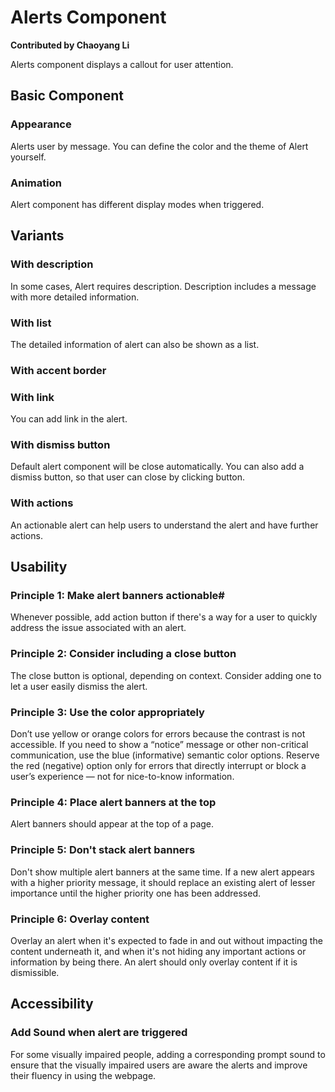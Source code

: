 # Alerts Component

**Contributed by Chaoyang Li**

Alerts component displays a callout for user attention.

## Basic Component

### Appearance
Alerts user by message. You can define the color and the theme of Alert yourself.


<BasicAlert />

### Animation
Alert component has different display modes when triggered.


<AnimationAlert />

## Variants

### With description
In some cases, Alert requires description. Description includes a message with more detailed information.


<DescriptionAlert />

### With list
The detailed information of alert can also be shown as a list.


<ListAlert />

### With accent border


<BorderAlert />

### With link
You can add link in the alert.


<LinkAlert />

### With dismiss button
Default alert component will be close automatically. You can also add a dismiss button, so that user can close by clicking button.


<DismissAlert />

### With actions
An actionable alert can help users to understand the alert and have further actions.


<ActionAlert />

## Usability

### Principle 1: Make alert banners actionable#
Whenever possible, add action button if there's a way for a user to quickly address the issue associated with an alert.

### Principle 2: Consider including a close button
The close button is optional, depending on context. Consider adding one to let a user easily dismiss the alert.

### Principle 3: Use the color appropriately
Don’t use yellow or orange colors for errors because the contrast is not accessible.
If you need to show a “notice” message or other non-critical communication, use the blue (informative) semantic color options. Reserve the red (negative) option only for errors that directly interrupt or block a user’s experience — not for nice-to-know information.

### Principle 4: Place alert banners at the top
Alert banners should appear at the top of a page.

### Principle 5: Don't stack alert banners
Don't show multiple alert banners at the same time. If a new alert appears with a higher priority message, it should replace an existing alert of lesser importance until the higher priority one has been addressed.

### Principle 6: Overlay content
Overlay an alert when it's expected to fade in and out without impacting the content underneath it, and when it's not hiding any important actions or information by being there. An alert should only overlay content if it is dismissible.

## Accessibility

### Add Sound when alert are triggered
For some visually impaired people, adding a corresponding prompt sound to ensure that the visually impaired users are aware the alerts and improve their fluency in using the webpage.


<SoundAlert />
